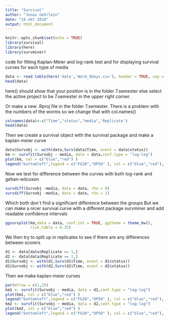 ```yaml
---
title: "Survival"
author: "Jonas Gehrlein"
date: "24 okt 2018"
output: html_document
---
```


```r
knitr::opts_chunk$set(echo = TRUE)
library(survival) 
library(here)
library(survminer)
```
code for fitting Kaplan-Meier and log-rank test and for displaying 
survival curves for each type of media

```r
data <- read.table(here('data','Worm_9days.csv'), header = TRUE, sep = ";", dec = ",")
head(data)
```

here() should show that your position is in the folder 7.semester else select the active project to be 7.semester in the upper right corner. 

Or make a new .Rproj file in the folder 7.semester. There is a problem with the numbers of the worms so we change that with col.names()
```r
colnames(data)<-c("Time","status","media",'Replicate')
head(data)
```

Then we create a survival object with the survival package and make a kaplan-meier curve
```r
data$Survobj <- with(data,Surv(data$Time, event = data$status))
km <- survfit(Survobj ~ media, data = data,conf.type = "log-log")
plot(km, col = c("blue","red") ) 
legend("bottomleft",legend = c("FG20","OP50" ), col = c("blue","red"), lwd=1)
```

Now we test for difference between the curves with both log-rank and gehan-wilcoxon

```r
survdiff(Survobj ~media, data = data, rho = 0) 
survdiff(Survobj ~media, data = data, rho = 1) 
```

Which both don`t find a significant difference between the groups But we can make a nicer survival curve with a different package survminer and add readable confidence intervals

```r
ggsurvplot(km,data = data, conf.int = TRUE, ggtheme = theme_bw(),
           risk.table = 0.25)
```

We then try to split up in replicates to see if there are any differences
between scorers

```r
d1 <- data[data$Replicate == 1,]
d2 <- data[data$Replicate == 2,]
d1$Survobj <- with(d1,Surv(d1$Time, event = d1$status))
d2$Survobj <- with(d2,Surv(d2$Time, event = d2$status))
```

Then we make kaplan-meier curves

```r
par(mfrow = c(1,2))
km1 <- survfit(Survobj ~ media, data = d1,conf.type = "log-log")
plot(km1, col = c("blue","red") ) 
legend("bottomleft",legend = c("FG20","OP50" ), col = c("blue","red"), lwd=1)
km2 <- survfit(Survobj ~ media, data = d2,conf.type = "log-log")
plot(km2, col = c("blue","red") ) 
legend("bottomleft",legend = c("FG20","OP50" ), col = c("blue","red"), lwd=1)
```

